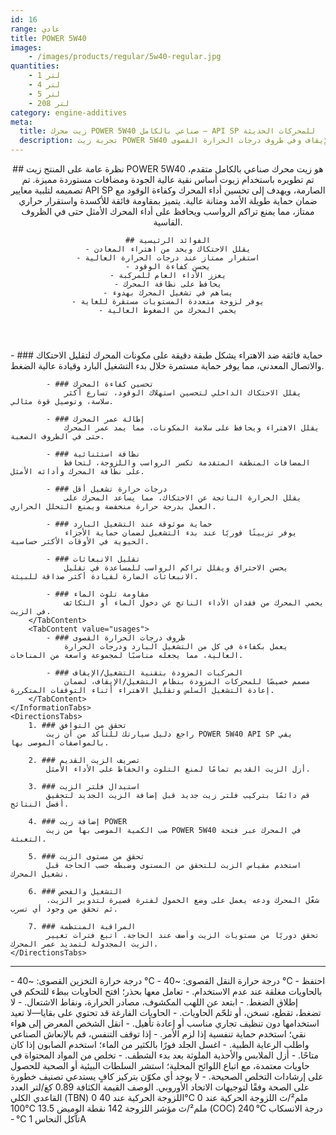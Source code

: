 ```yaml
---
id: 16
range: عادي
title: POWER 5W40
images:
    - /images/products/regular/5w40-regular.jpg
quantities:
    - 1 لتر
    - 4 لتر
    - 5 لتر
    - 208 لتر
category: engine-additives
meta:
  title: زيت محرك POWER 5W40 صناعي بالكامل – API SP للمحركات الحديثة
  description: تجربة زيت POWER 5W40 عالي الأداء، صناعي بالكامل ومصمم لتحسين كفاءة الوقود وحماية المحرك وأداء موثوق عند التشغيل البارد. مثالي للمركبات المزودة بتقنية التشغيل/الإيقاف وفي ظروف درجات الحرارة القصوى.
---
```


<Header>
    ## نظرة عامة على المنتج
    زيت POWER 5W40 هو زيت محرك صناعي بالكامل متقدم، تم تطويره باستخدام زيوت أساس نقية عالية الجودة ومضافات مستوردة مميزة. تم تصميمه لتلبية معايير API SP الصارمة، ويهدف إلى تحسين أداء المحرك وكفاءة الوقود مع ضمان حماية طويلة الأمد ومتانة عالية. يتميز بمقاومة فائقة للأكسدة واستقرار حراري ممتاز، مما يمنع تراكم الرواسب ويحافظ على أداء المحرك الأمثل حتى في الظروف القاسية.

    ## الفوائد الرئيسية
    - يقلل الاحتكاك ويحد من اهتراء المعادن
    - استقرار ممتاز عند درجات الحرارة العالية
    - يحسن كفاءة الوقود
    - يعزز الأداء العام للمركبة
    - يحافظ على نظافة المحرك
    - يساهم في تشغيل المحرك بهدوء
    - يوفر لزوجة متعددة المستويات مستقرة للغاية
    - يحمي المحرك من الضغوط العالية
</Header>

<Section>
    <InformationTabs>
        <TabContent value="core">
            - ### حماية فائقة ضد الاهتراء
                يشكل طبقة دقيقة على مكونات المحرك لتقليل الاحتكاك والاتصال المعدني، مما يوفر حماية مستمرة خلال بدء التشغيل البارد وقيادة عالية الضغط.

            - ### تحسين كفاءة المحرك
                يقلل الاحتكاك الداخلي لتحسين استهلاك الوقود، تسارع أكثر سلاسة، وتوصيل قوة مثالي.

            - ### إطالة عمر المحرك
                يقلل الاهتراء ويحافظ على سلامة المكونات، مما يمد عمر المحرك حتى في الظروف الصعبة.
    
            - ### نظافة استثنائية
                المضافات المنظفة المتقدمة تكسر الرواسب واللزوجة، لتحافظ على نظافة المحرك وأدائه الأمثل.
    
            - ### درجات حرارة تشغيل أقل
                يقلل الحرارة الناتجة عن الاحتكاك، مما يساعد المحرك على العمل بدرجة حرارة منخفضة ويمنع التحلل الحراري.
    
            - ### حماية موثوقة عند التشغيل البارد
                يوفر تزييتًا فوريًا عند بدء التشغيل لضمان حماية الأجزاء الحيوية في الأوقات الأكثر حساسية. 
    
            - ### تقليل الانبعاثات
                يحسن الاحتراق ويقلل تراكم الرواسب للمساعدة في تقليل الانبعاثات الضارة لقيادة أكثر صداقة للبيئة.
    
            - ### مقاومة تلوث الماء
                يحمي المحرك من فقدان الأداء الناتج عن دخول الماء أو التكاثف في الزيت.
        </TabContent>
        <TabContent value="usages">
            - ### ظروف درجات الحرارة القصوى
                يعمل بكفاءة في كل من التشغيل البارد ودرجات الحرارة العالية، مما يجعله مناسبًا لمجموعة واسعة من المناخات.

            - ### المركبات المزودة بتقنية التشغيل/الإيقاف
                مصمم خصيصًا للمحركات المزودة بنظام التشغيل/الإيقاف، لضمان إعادة التشغيل السلس وتقليل الاهتراء أثناء التوقفات المتكررة.
        </TabContent>
    </InformationTabs>
    <DirectionsTabs>
        1. ### تحقق من التوافق
            راجع دليل سيارتك للتأكد من أن زيت POWER 5W40 API SP يفي بالمواصفات الموصى بها.
   
        2. ### تصريف الزيت القديم
            أزل الزيت القديم تمامًا لمنع التلوث والحفاظ على الأداء الأمثل.
   
        3. ### استبدال فلتر الزيت
            قم دائمًا بتركيب فلتر زيت جديد قبل إضافة الزيت الجديد لتحقيق أفضل النتائج.
   
        4. ### إضافة زيت POWER
            صب الكمية الموصى بها من زيت POWER 5W40 في المحرك عبر فتحة التعبئة.
   
        5. ### تحقق من مستوى الزيت
            استخدم مقياس الزيت للتحقق من المستوى وضبطه حسب الحاجة قبل تشغيل المحرك.
   
        6. ### التشغيل والفحص
            شغّل المحرك ودعه يعمل على وضع الخمول لفترة قصيرة لتدوير الزيت، ثم تحقق من وجود أي تسرب.
   
        7. ### المراقبة المنتظمة
            تحقق دوريًا من مستويات الزيت وأضف عند الحاجة. اتبع فترات تغيير الزيت المجدولة لتمديد عمر المحرك.
    </DirectionsTabs>
</Section>

***

<Section>
    <SafetyTabs>
        <TabContent value="handling">
            - درجة حرارة التخزين القصوى: ~40 °C
            - درجة حرارة النقل القصوى: ~40 °C
            - احتفظ بالحاويات مغلقة عند عدم الاستخدام.
            - تعامل معها بحذر؛ افتح الحاويات ببطء للتحكم في إطلاق الضغط.
            - ابتعد عن اللهب المكشوف، مصادر الحرارة، ونقاط الاشتعال.
            - لا تضغط، تقطع، تسخن، أو تلحّم الحاويات.
            - الحاويات الفارغة قد تحتوي على بقايا—لا تعيد استخدامها دون تنظيف تجاري مناسب أو إعادة تأهيل.
        </TabContent>
        <TabContent value="first-aid">
            - انقل الشخص المعرض إلى هواء نقي؛ استخدم حماية تنفسية إذا لزم الأمر.
            - إذا توقف التنفس، قم بالإنعاش الصناعي واطلب الرعاية الطبية.
            - اغسل الجلد فورًا بالكثير من الماء؛ استخدم الصابون إذا كان متاحًا.
            - أزل الملابس والأحذية الملوثة بعد بدء الشطف.
        </TabContent>
        <TabContent value="disposal">
            - تخلص من المواد المحتواة في حاويات معتمدة، مع اتباع اللوائح المحلية؛ استشر السلطات البيئية أو الصحية للحصول على إرشادات التخلص الصحيحة.
        </TabContent>
        <TabContent value="hazardous">
            - لا يوجد أي مكوّن بتركيز كافٍ يستدعي تصنيف خطورة على الصحة وفقًا لتوجيهات الاتحاد الأوروبي.
        </TabContent>
    </SafetyTabs>
  
   <Table>
  <TableHeader>
    <TableRow>
      <TableHead>الوصف</TableHead>
      <TableHead>القيمة</TableHead>
    </TableRow>
  </TableHeader>
  <TableBody>
    <TableRow>
      <TableCell>الكثافة</TableCell>
      <TableCell>0.89 كغ/لتر</TableCell>
    </TableRow>
    <TableRow>
      <TableCell>العدد القاعدي الكلي (TBN)</TableCell>
      <TableCell>0</TableCell>
    </TableRow>
    <TableRow>
      <TableCell>اللزوجة الحركية عند 40°C</TableCell>
      <TableCell>0 ملم²/ث</TableCell>
    </TableRow>
    <TableRow>
      <TableCell>اللزوجة الحركية عند 100°C</TableCell>
      <TableCell>13.5 ملم²/ث</TableCell>
    </TableRow>
    <TableRow>
      <TableCell>مؤشر اللزوجة</TableCell>
      <TableCell>142</TableCell>
    </TableRow>
    <TableRow>
      <TableCell>نقطة الوميض (COC)</TableCell>
      <TableCell>240 °C</TableCell>
    </TableRow>
    <TableRow>
      <TableCell>درجة الانسكاب</TableCell>
      <TableCell>- °C</TableCell>
    </TableRow>
    <TableRow>
      <TableCell>تآكل النحاس</TableCell>
      <TableCell>1A</TableCell>
    </TableRow>
  </TableBody>
</Table>
</Section>
